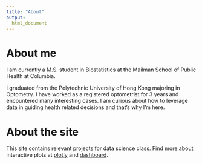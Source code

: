 ```yaml
---
title: "About"
output: 
  html_document
---
```


# About me

I am currently a M.S. student in Biostatistics at the Mailman School of Public Health at Columbia.

I graduated from the Polytechnic University of Hong Kong majoring in Optometry. I have worked as a registered optometrist for 3 years and encountered many interesting cases. I am curious about how to leverage data in guiding health related decisions and that's why I'm here.

# About the site

This site contains relevant projects for data science class. Find more about interactive plots at [plotly](plotly.html) and [dashboard](dashboard.html).